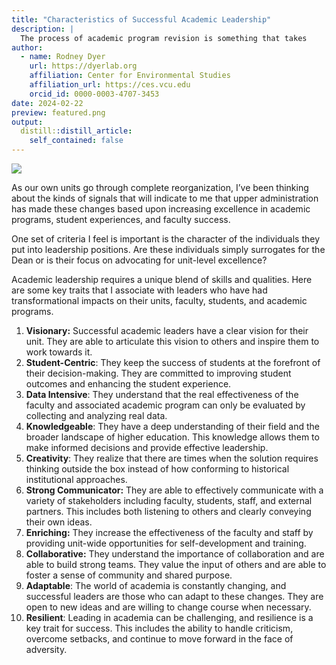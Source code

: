 ```yaml
---
title: "Characteristics of Successful Academic Leadership"
description: |
  The process of academic program revision is something that takes 
author:
  - name: Rodney Dyer
    url: https://dyerlab.org
    affiliation: Center for Environmental Studies
    affiliation_url: https://ces.vcu.edu
    orcid_id: 0000-0003-4707-3453
date: 2024-02-22
preview: featured.png
output:
  distill::distill_article:
    self_contained: false
---
```


![](featured.png){fig-alt="Photo by @markusspiske from unsplash."}

As our own units go through complete reorganization, I've been thinking about the kinds of signals that will indicate to me that upper administration has made these changes based upon increasing excellence in academic programs, student experiences, and faculty success.

One set of criteria I feel is important is the character of the individuals they put into leadership positions. Are these individuals simply surrogates for the Dean or is their focus on advocating for unit-level excellence?

Academic leadership requires a unique blend of skills and qualities. Here are some key traits that I associate with leaders who have had transformational impacts on their units, faculty, students, and academic programs.

1.  **Visionary:** Successful academic leaders have a clear vision for their unit. They are able to articulate this vision to others and inspire them to work towards it.
2.  **Student-Centric**: They keep the success of students at the forefront of their decision-making. They are committed to improving student outcomes and enhancing the student experience.
3.  **Data Intensive**: They understand that the real effectiveness of the faculty and associated academic program can only be evaluated by collecting and analyzing real data.
4.  **Knowledgeable**: They have a deep understanding of their field and the broader landscape of higher education. This knowledge allows them to make informed decisions and provide effective leadership.
5.  **Creativity**: They realize that there are times when the solution requires thinking outside the box instead of how conforming to historical institutional approaches.
6.  **Strong Communicator:** They are able to effectively communicate with a variety of stakeholders including faculty, students, staff, and external partners. This includes both listening to others and clearly conveying their own ideas.
7.  **Enriching:** They increase the effectiveness of the faculty and staff by providing unit-wide opportunities for self-development and training.
8.  **Collaborative:** They understand the importance of collaboration and are able to build strong teams. They value the input of others and are able to foster a sense of community and shared purpose.
9.  **Adaptable**: The world of academia is constantly changing, and successful leaders are those who can adapt to these changes. They are open to new ideas and are willing to change course when necessary.
10. **Resilient**: Leading in academia can be challenging, and resilience is a key trait for success. This includes the ability to handle criticism, overcome setbacks, and continue to move forward in the face of adversity.
